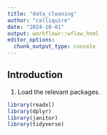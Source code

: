 ```yaml
---
title: "data_cleaning"
author: "calliquire"
date: "2024-10-01"
output: workflowr::wflow_html
editor_options:
  chunk_output_type: console
---
```


## Introduction
1. Load the relevant packages.

```r
library(readxl)
library(dplyr)
library(janitor)
library(tidyverse)


```

